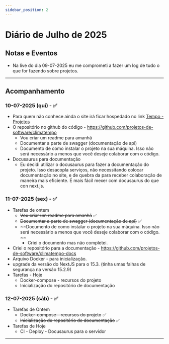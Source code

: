 ```yaml
---
sidebar_position: 2
---
```


# Diário de Julho de 2025

## Notas e Eventos

- Na live do dia 09-07-2025 eu me comprometi a fazer um log de tudo o que for fazendo sobre projetos. 

---

## Acompanhamento

### 10-07-2025 (qui) - ✅

- Para quem não conhece ainda o site irá ficar hospedado no link [Tempo - Projetos](https://tempo.projetosdesoftware.com.br/)
- O repositório no github do código - https://github.com/projetos-de-software/climatempo
  - Vou criar um readme para amanhã
  - Documentar a parte de swagger (documentação de api)
  - Documento de como instalar o projeto na sua máquina. Isso não será necessário a menos que você deseje colaborar com o código. 
- Docusaurus para documentação
  - Eu decidi utilizar o docusaurus para fazer a documentação do projeto. Isso desacopla serviços, não necessitando colocar documentação no site, e de quebra da para receber colaboração de maneira mais eficiente. É mais fácil mexer com docusaurus do que con next.js. 

### 11-07-2025 (sex) - ✅

- Tarefas de ontem
  - ~~Vou criar um readme para amanhã~~ ✅
  - ~~Documentar a parte de swagger (documentação de api)~~ ✅
  - ~~Documento de como instalar o projeto na sua máquina. Isso não será necessário a menos que você deseje colaborar com o código. ~~ 
    - Criei o documento mas não completei. 
- Criei o repositório para a documentação - https://github.com/projetos-de-software/climatempo-docs
- Arquivo Docker - para inicialização.
- upgrade da versão do NextJS para o 15.3. (tinha umas falhas de segurança na versão 15.2.9) 
- Tarefas - Hoje
  - Docker-compose - recursos do projeto
  - Inicialização do repositório de documentação


### 12-07-2025 (sáb) - ✅

- Tarefas de Ontem
  - ~~Docker-compose - recursos do projeto~~ ✅
  - ~~Inicialização do repositório de documentação~~ ✅
- Tarefas de Hoje
  - CI - Deploy - Docusaurus para o servidor


---
